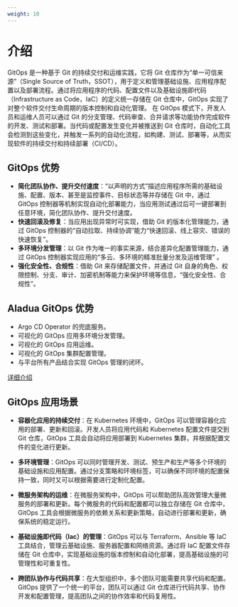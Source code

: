 ```yaml
---
weight: 10
---
```



# 介绍

GitOps 是一种基于 Git 的持续交付和运维实践，它将 Git 仓库作为“单一可信来源”（Single Source of Truth，SSOT），用于定义和管理基础设施、应用程序配置以及部署流程。通过将应用程序的代码、配置文件以及基础设施即代码（Infrastructure as Code，IaC）的定义统一存储在 Git 仓库中，GitOps 实现了对整个软件交付生命周期的版本控制和自动化管理。
在 GitOps 模式下，开发人员和运维人员可以通过 Git 的分支管理、代码审查、合并请求等功能协作完成软件的开发、测试和部署。当代码或配置发生变化并被推送到 Git 仓库时，自动化工具会检测到这些变化，并触发一系列的自动化流程，如构建、测试、部署等，从而实现软件的持续交付和持续部署（CI/CD）。

## GitOps 优势

- **简化团队协作、提升交付速度**：“以声明的方式”描述应用程序所需的基础设施、配置、版本、甚至是监控事件、目标状态等并存储在 Git 中，通过 GitOps 控制器等机制实现自动化部署能力，当应用测试通过后可一键部署到任意环境，简化团队协作、提升交付速度。
- **快速回滚及修复**：当应用出现异常时可实现，借助 Git 的版本化管理能力，通过 GitOps 控制器的“自动拉取、持续协调”能力“快速回滚、线上容灾、错误的快速恢复”。
- **多环境分发管理**：以 Git 作为唯一的事实来源，结合差异化配置管理能力，通过 GitOps 控制器实现应用的“多云、多环境的精准批量分发及运维管理” 。
- **强化安全性、合规性**：借助 Git 来存储配置文件，并通过 Git 自身的角色、权限控制、分支、审计、加密机制等能力来保护环境等信息，“强化安全性、合规性”。

## Aladua GitOps 优势

- Argo CD Operator 的兜底服务。
- 可视化的 GitOps 应用多环境分发管理。
- 可视化的 GitOps 应用运维。
- 可视化的 GitOps 集群配置管理。
- 与平台所有产品结合实现 GitOps 管理的闭环。

[详细介绍](./concept/alauda_gitops_concept_argocd.mdx#alauda-gitops-advantage)

## GitOps 应用场景

- **容器化应用的持续交付**：在 Kubernetes 环境中，GitOps 可以管理容器化应用的部署、更新和回滚。开发人员将应用代码和 Kubernetes 配置文件提交到 Git 仓库，GitOps 工具会自动将应用部署到 Kubernetes 集群，并根据配置文件的变化进行更新。

- **多环境管理**：GitOps 可以同时管理开发、测试、预生产和生产等多个环境的基础设施和应用配置。通过分支策略和环境标签，可以确保不同环境的配置保持一致，同时又可以根据需要进行定制化配置。

- **微服务架构的运维**：在微服务架构中，GitOps 可以帮助团队高效管理大量微服务的部署和更新。每个微服务的代码和配置都可以独立存储在 Git 仓库中，GitOps 工具会根据微服务的依赖关系和更新策略，自动进行部署和更新，确保系统的稳定运行。

- **基础设施即代码（Iac）的管理**：GitOps 可以与 Terraform、Ansible 等 IaC 工具结合，管理云基础设施、服务器配置和网络资源。通过将 IaC 配置文件存储在 Git 仓库中，实现基础设施的版本控制和自动化部署，提高基础设施的可管理性和可重复性。

- **跨团队协作与代码共享**：在大型组织中，多个团队可能需要共享代码和配置。GitOps 提供了一个统一的平台，团队可以通过 Git 仓库进行代码共享、协作开发和配置管理，提高团队之间的协作效率和代码复用性。

